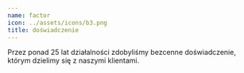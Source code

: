 ```yaml
---
name: factor
icon: ../assets/icons/b3.png
title: doświadczenie
---
```

Przez ponad 25 lat działalności zdobyliśmy bezcenne doświadczenie, którym dzielimy się z naszymi klientami.